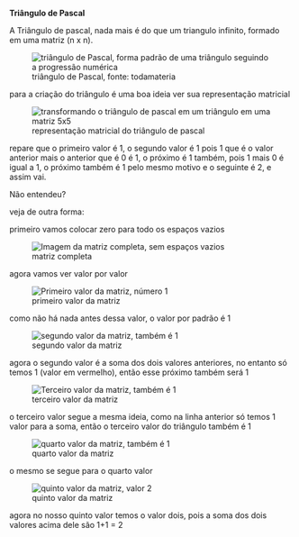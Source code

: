 





**Triângulo de Pascal**

A Triângulo de pascal, nada mais é do que um triangulo infinito, formado
em uma matriz (n x n).

<figure>
<img src="https://cdn-images-1.medium.com/max/800/0*DcwQO0TV77emEBdX"
alt="triângulo de Pascal, forma padrão de uma triângulo seguindo a progressão numérica" />
<figcaption>triângulo de Pascal, fonte: todamateria</figcaption>
</figure>

para a criação do triângulo é uma boa ideia ver sua representação
matricial

<figure>
<img src="image_84.png"
alt="transformando o triângulo de pascal em um triângulo em uma matriz 5x5" />
<figcaption>representação matricial do triângulo de pascal</figcaption>
</figure>

repare que o primeiro valor é 1, o segundo valor é 1 pois 1 que é o
valor anterior mais o anterior que é 0 é 1, o próximo é 1 também, pois 1
mais 0 é igual a 1, o próximo também é 1 pelo mesmo motivo e o seguinte
é 2, e assim vai.

Não entendeu?

veja de outra forma:

primeiro vamos colocar zero para todo os espaços vazios

<figure>
<img src="image_85.png"
alt="Imagem da matriz completa, sem espaços vazios" />
<figcaption>matriz completa</figcaption>
</figure>

agora vamos ver valor por valor

<figure>
<img src="image_86.png" alt="Primeiro valor da matriz, número 1" />
<figcaption>primeiro valor da matriz</figcaption>
</figure>

como não há nada antes dessa valor, o valor por padrão é 1

<figure>
<img src="image_87.png" alt="segundo valor da matriz, também é 1" />
<figcaption>segundo valor da matriz</figcaption>
</figure>

agora o segundo valor é a soma dos dois valores anteriores, no entanto
só temos 1 (valor em vermelho), então esse próximo também será 1

<figure>
<img src="image_88.png" alt="Terceiro valor da matriz, também é 1" />
<figcaption>terceiro valor da matriz</figcaption>
</figure>

o terceiro valor segue a mesma ideia, como na linha anterior só temos 1
valor para a soma, então o terceiro valor do triângulo também é 1

<figure>
<img src="image_89.png" alt="quarto valor da matriz, também é 1" />
<figcaption>quarto valor da matriz</figcaption>
</figure>

o mesmo se segue para o quarto valor

<figure>
<img src="image_90.png" alt="quinto valor da matriz, valor 2" />
<figcaption>quinto valor da matriz</figcaption>
</figure>

agora no nosso quinto valor temos o valor dois, pois a soma dos dois
valores acima dele são 1+1 = 2



